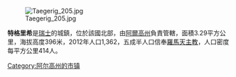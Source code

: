 [[Image:Taegerig_205.jpg|right]]

'''特格里希'''是[[瑞士|瑞士]]的城鎮，位於該國北部，由[[阿爾高州|阿爾高州]]負責管轄，面積3.29平方公里，海拔高度396米，2012年人口1,362，五成半人口信奉[[羅馬天主教|羅馬天主教]]，人口密度每平方公里414人。

{{Switzerland-geo-stub}}
[[Category:阿尔高州的市镇|Category:阿尔高州的市镇]]